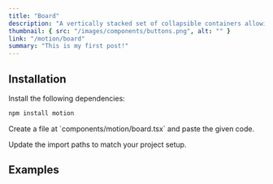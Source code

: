 ```yaml
---
title: "Board"
description: "A vertically stacked set of collapsible containers allowing users to toggle content visibility. Customize the animation effects with variants and transitions for expanding/collapsing the sections."
thumbnail: { src: "/images/components/buttons.png", alt: "" }
link: "/motion/board"
summary: "This is my first post!"
---
```


<ComponentPreview name="board-demo" />

## Installation

<Steps>
<Step>
Install the following dependencies:
</Step>

```bash 
npm install motion
```

<Step>
    Create a file at `components/motion/board.tsx` and paste the given code.
</Step>

<CollapsibleSource name="board-demo" />

<Step>Update the import paths to match your project setup.</Step>

</Steps>

## Examples
